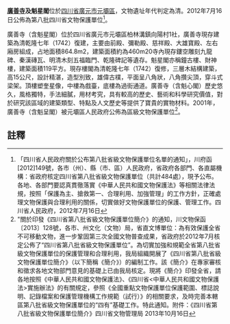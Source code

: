 {{msg:四川省文物保護單位
|名稱 = 廣善寺及魁星閣
|編號 = 182
|圖片 = 
|級別 = S8
|分類 = 
|時代 = [[清代|清代]]
|地点 = [[四川省|四川省]][[廣元市|廣元市]][[元壩區|元壩區]]
|坐標 =
|登錄 = 2012年7月16日
}}
'''[[廣善寺|廣善寺]]及魁星閣'''位於[[四川省|四川省]][[廣元市|廣元市]][[元壩區|元壩區]]，文物遺址年代判定為清。2012年7月16日公佈為第八批四川省文物保護單位<ref>「四川省人民政府關於公布第八批省級文物保護單位名單的通知」，川府函[2012]149號，各市（州）、縣（市、區）人民政府，省政府各部門、各直屬機構：省政府核定四川省第八批省級文物保護單位（共計484處），現予公布。各地、各部門要認真貫徹落實《中華人民共和國文物保護法》等相關法律法規，按照「保護為主、搶救第一、合理利用、加強管理」的工作方針，正確處理文物保護與合理利用的關係，切實做好文物保護單位的保護、管理工作。四川省人民政府，2012年7月16日</ref>。

廣善寺（含魁星閣）位於四川省廣元市元壩區柏林溝鎮向陽村1社，廣善寺現存建築為清乾隆七年（1742）復建，主要由前殿、彌勒殿、慈祥殿、大雄寶殿、左右廂房組成，占地面積864.8m2，建築面積約為460m20寺內現存鏤空雕刻九龍碑、秦漢磚瓦、明清木刻五福臨門、乾隆碑記等遺存。魁星閣亦稱鐘古樓、財神樓，建築面積119平方。現存樓閣為清乾隆七年（1742）復修，三層木結構建築，高15公尺，設計精湛，造型別致，雄偉古樸，平面呈八角狀，八角攢尖頂，穿斗式梁架。頂樓塑奎星像，中樓為戲臺，底樓為過街通道。廣善寺（含魁心閣）歷史悠久，風格獨特，手法細膩，用材考究，具有較高的歷史、藝術和科學研究價值，對於研究該區域的建築類型、特點及人文歷史等提供了寶貴的實物材料。2001年，廣善寺（含魁呈閣）被元壩區人民政府公佈為區級文物保護單位<ref>"關於印發《四川省第八批省級文物保護單位簡介》的通知，川文物保函〔2013〕128號，各市、州文化（文物）局，省直文博單位：為有效保護全省不可移動文物，進一步鞏固第三次全國文物普查成果，省政府於2012年7月核定公佈了“四川省第八批省級文物保護單位”。為切實加強和規範全省第八批省級文物保護單位的保護管理和合理利用，我局組織開展了《四川省第八批省級文物保護單位簡介》（以下簡稱《簡介》）的編制工作。該《簡介》在專家審核和徵求各地文物部門意見的基礎上已由我局核定。現將《簡介》印發全省，請各地按照《中華人民共和國文物保護法》、《四川省<中華人民共和國文物保護法>實施辦法》的有關規定，參照《全國重點文物保護單位保護範圍、標誌說明、記錄檔案和保護管理機構工作規範（試行）》的相關要求，及時完善本轄區第八批省級文物保護單位的“四有”基礎工作。特此通知。附件：《四川省第八批省級文物保護單位簡介》四川省文物管理局  2013年10月16日</ref>。
==註釋==
{{reflist}}